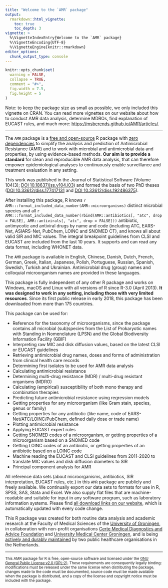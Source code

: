 ```yaml
---
title: "Welcome to the `AMR` package"
output: 
  rmarkdown::html_vignette:
    toc: true
    toc_depth: 3
vignette: >
  %\VignetteIndexEntry{Welcome to the `AMR` package}
  %\VignetteEncoding{UTF-8}
  %\VignetteEngine{knitr::rmarkdown}
editor_options: 
  chunk_output_type: console
---
```


```r
knitr::opts_chunk$set(
  warning = FALSE,
  collapse = TRUE,
  comment = "#>",
  fig.width = 7.5,
  fig.height = 5
)
```

Note: to keep the package size as small as possible, we only included this vignette on CRAN. You can read more vignettes on our website about how to conduct AMR data analysis, determine MDROs, find explanation of EUCAST rules, and much more: <https://msberends.github.io/AMR/articles/>.

----

The `AMR` package is a [free and open-source](https://msberends.github.io/AMR/#copyright) R package with [zero dependencies](https://en.wikipedia.org/wiki/Dependency_hell) to simplify the analysis and prediction of Antimicrobial Resistance (AMR) and to work with microbial and antimicrobial data and properties, by using evidence-based methods. **Our aim is to provide a standard** for clean and reproducible AMR data analysis, that can therefore empower epidemiological analyses to continuously enable surveillance and treatment evaluation in any setting.

This work was published in the Journal of Statistical Software (Volume 104(3); [DOI 10.18637/jss.v104.i03](https://doi.org/10.18637/jss.v104.i03)) and formed the basis of two PhD theses ([DOI 10.33612/diss.177417131](https://doi.org/10.33612/diss.177417131) and [DOI 10.33612/diss.192486375](https://doi.org/10.33612/diss.192486375)).

After installing this package, R knows `r AMR:::format_included_data_number(AMR::microorganisms)` distinct microbial species and all `r AMR:::format_included_data_number(rbind(AMR::antibiotics[, "atc", drop = FALSE], AMR::antivirals[, "atc", drop = FALSE]))` antibiotic, antimycotic and antiviral drugs by name and code (including ATC, EARS-Net, ASIARS-Net, PubChem, LOINC and SNOMED CT), and knows all about valid SIR and MIC values. The integral breakpoint guidelines from CLSI and EUCAST are included from the last 10 years. It supports and can read any data format, including WHONET data.

The `AMR` package is available in English, Chinese, Danish, Dutch, French, German, Greek, Italian, Japanese, Polish, Portuguese, Russian, Spanish, Swedish, Turkish and Ukrainian. Antimicrobial drug (group) names and colloquial microorganism names are provided in these languages.

This package is fully independent of any other R package and works on Windows, macOS and Linux with all versions of R since R-3.0 (April 2013). **It was designed to work in any setting, including those with very limited resources**. Since its first public release in early 2018, this package has been downloaded from more than 175 countries.

This package can be used for:

  * Reference for the taxonomy of microorganisms, since the package contains all microbial (sub)species from the List of Prokaryotic names with Standing in Nomenclature (LPSN) and the Global Biodiversity Information Facility (GBIF)
  * Interpreting raw MIC and disk diffusion values, based on the latest CLSI or EUCAST guidelines
  * Retrieving antimicrobial drug names, doses and forms of administration from clinical health care records
  * Determining first isolates to be used for AMR data analysis
  * Calculating antimicrobial resistance
  * Determining multi-drug resistance (MDR) / multi-drug resistant organisms (MDRO)
  * Calculating (empirical) susceptibility of both mono therapy and combination therapies
  * Predicting future antimicrobial resistance using regression models
  * Getting properties for any microorganism (like Gram stain, species, genus or family)
  * Getting properties for any antibiotic (like name, code of EARS-Net/ATC/LOINC/PubChem, defined daily dose or trade name)
  * Plotting antimicrobial resistance
  * Applying EUCAST expert rules
  * Getting SNOMED codes of a microorganism, or getting properties of a microorganism based on a SNOMED code
  * Getting LOINC codes of an antibiotic, or getting properties of an antibiotic based on a LOINC code
  * Machine reading the EUCAST and CLSI guidelines from 2011-2020 to translate MIC values and disk diffusion diameters to SIR
  * Principal component analysis for AMR
  
All reference data sets (about microorganisms, antibiotics, SIR interpretation, EUCAST rules, etc.) in this `AMR` package are publicly and freely available. We continually export our data sets to formats for use in R, SPSS, SAS, Stata and Excel. We also supply flat files that are machine-readable and suitable for input in any software program, such as laboratory information systems. Please find [all download links on our website](https://msberends.github.io/AMR/articles/datasets.html), which is automatically updated with every code change.

This R package was created for both routine data analysis and academic research at the Faculty of Medical Sciences of the [University of Groningen](https://www.rug.nl), in collaboration with non-profit organisations [Certe Medical Diagnostics and Advice Foundation](https://www.certe.nl) and [University Medical Center Groningen](https://www.umcg.nl), and is being [actively and durably maintained](./news) by two public healthcare organisations in the Netherlands.

----

<small>
This AMR package for R is free, open-source software and licensed under the [GNU General Public License v2.0 (GPL-2)](https://msberends.github.io/AMR/LICENSE-text.html). These requirements are consequently legally binding: modifications must be released under the same license when distributing the package, changes made to the code must be documented, source code must be made available when the package is distributed, and a copy of the license and copyright notice must be included with the package.
</small>

